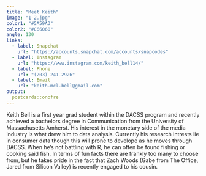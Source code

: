 ```yaml
---
title: "Meet Keith"
image: "1-2.jpg"
color1: "#5A59A3"
color2: "#C66060"
angle: 130
links:
  - label: Snapchat
    url: "https://accounts.snapchat.com/accounts/snapcodes"
  - label: Instagram
    url: "https://www.instagram.com/keith_bell14/"
  - label: Phone
    url: "(203) 241-2926"
  - label: Email
    url: "keith.mcl.bell@gmail.com"
output:
  postcards::onofre
---
```

 
Keith Bell is a first year grad student within the DACSS program and recently achieved a bachelors degree in Communication from the University of Massachusetts Amherst. His interest in the monetary side of the media industry is what drew him to data analysis. Currently his research intrests lie in consumer data though this will prone to develope as he moves through DACSS. When he's not battling with R, he can often be found fishing or cooking said fish. In terms of fun facts there are frankly too many to choose from, but he takes pride in the fact that Zach Woods (Gabe from The Office, Jared from Silicon Valley) is recently engaged to his cousin. 

